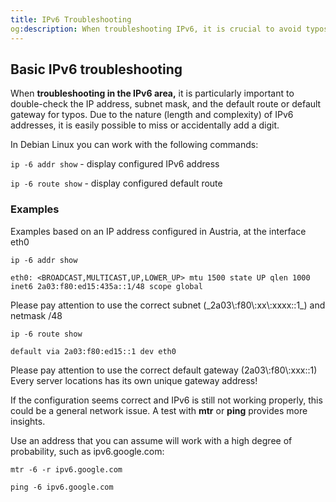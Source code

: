 ```yaml
---
title: IPv6 Troubleshooting
og:description: When troubleshooting IPv6, it is crucial to avoid typos in IP addresses, subnet masks, and default routes or gateways due to the length and complexity of IPv6 addresses.
---
```


## Basic IPv6 troubleshooting

When **troubleshooting in the IPv6 area,** it is particularly important to double-check the IP address, subnet mask, and the default route or default gateway for typos. Due to the nature (length and complexity) of IPv6 addresses, it is easily possible to miss or accidentally add a digit.

In Debian Linux you can work with the following commands:

`ip -6 addr show` - display configured IPv6 address

`ip -6 route show` - display configured default route

### Examples

Examples based on an IP address configured in Austria, at the interface eth0

```shell
ip -6 addr show

eth0: <BROADCAST,MULTICAST,UP,LOWER_UP> mtu 1500 state UP qlen 1000 inet6 2a03:f80:ed15:435a::1/48 scope global

```

<Note>
  Please pay attention to use the correct subnet (_2a03\:f80\:xx\:xxxx::1_) and
  netmask /48
</Note>

```shell
ip -6 route show

default via 2a03:f80:ed15::1 dev eth0

```

<Note>
  Please pay attention to use the correct default gateway (2a03\:f80\:xxx::1)
  Every server locations has its own unique gateway address!
</Note>

If the configuration seems correct and IPv6 is still not working properly, this could be a general network issue. A test with **mtr** or **ping** provides more insights.

Use an address that you can assume will work with a high degree of probability, such as ipv6.google.com:

`mtr -6 -r ipv6.google.com`

`ping -6 ipv6.google.com`
